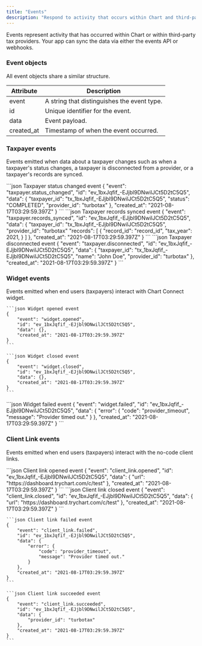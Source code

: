 ```yaml
---
title: "Events"
description: "Respond to activity that occurs within Chart and third-party providers."
---
```


Events represent activity that has occurred within Chart or within third-party tax providers.
Your app can sync the data via either the events API or webhooks.

### Event objects

All event objects share a similar structure.

| Attribute  | Description                                 |
| ---------- | ------------------------------------------- |
| event      | A string that distinguishes the event type. |
| id         | Unique identifier for the event.            |
| data       | Event payload.                              |
| created_at | Timestamp of when the event occurred.       |

### Taxpayer events

Events emitted when data about a taxpayer changes such as when a taxpayer's status changes,
a taxpayer is disconnected from a provider, or a taxpayer's records are synced.

<AccordionGroup>
  <Accordion title="taxpayer.status_changed">
    ```json Taxpayer status changed event
    {
        "event": "taxpayer.status_changed",
        "id": "ev_1bxJqfif_-EJjbl9DNwilJCt5D2tC5Q5",
        "data": {
            "taxpayer_id": "tx_1bxJqfif_-EJjbl9DNwilJCt5D2tC5Q5",
            "status": "COMPLETED",
            "provider_id": "turbotax"
        },
        "created_at": "2021-08-17T03:29:59.397Z"
    }
    ```
  </Accordion>
  <Accordion title="taxpayer.records_synced">
    ```json Taxpayer records synced event
    {
        "event": "taxpayer.records_synced",
        "id": "ev_1bxJqfif_-EJjbl9DNwilJCt5D2tC5Q5",
        "data": {
            "taxpayer_id": "tx_1bxJqfif_-EJjbl9DNwilJCt5D2tC5Q5",
            "provider_id": "turbotax"
            "records": [
                {
                    "record_id": "record_id",
                    "tax_year": 2021,
                }
            ]
        },
        "created_at": "2021-08-17T03:29:59.397Z"
    }
    ```
  </Accordion>
  <Accordion title="taxpayer.disconnected">
    ```json Taxpayer disconnected event
    {
        "event": "taxpayer.disconnected",
        "id": "ev_1bxJqfif_-EJjbl9DNwilJCt5D2tC5Q5",
        "data": {
            "taxpayer_id": "tx_1bxJqfif_-EJjbl9DNwilJCt5D2tC5Q5",
            "name": "John Doe",
            "provider_id": "turbotax"
        },
        "created_at": "2021-08-17T03:29:59.397Z"
    }
    ```
  </Accordion>
</AccordionGroup>

### Widget events

Events emitted when end users (taxpayers) interact with Chart Connect widget.

<AccordionGroup>
  <Accordion title="widget.opened">

    ```json Widget opened event
    {
        "event": "widget.opened",
        "id": "ev_1bxJqfif_-EJjbl9DNwilJCt5D2tC5Q5",
        "data": {},
        "created_at": "2021-08-17T03:29:59.397Z"
    }
    ```

  </Accordion>
  <Accordion title="widget.closed">
    
    ```json Widget closed event
    {
        "event": "widget.closed",
        "id": "ev_1bxJqfif_-EJjbl9DNwilJCt5D2tC5Q5",
        "data": {},
        "created_at": "2021-08-17T03:29:59.397Z"
    }
    ```
  </Accordion>
  <Accordion title="widget.failed">
    ```json Widget failed event
    {
        "event": "widget.failed",
        "id": "ev_1bxJqfif_-EJjbl9DNwilJCt5D2tC5Q5",
        "data": {
            "error": {
                "code": "provider_timeout",
                "message": "Provider timed out."
            }
        },
        "created_at": "2021-08-17T03:29:59.397Z"
    }
    ```
  </Accordion>
</AccordionGroup>

### Client Link events

Events emitted when end users (taxpayers) interact with the no-code client links.

<AccordionGroup>
  <Accordion title="client_link.opened">
    ```json Client link opened event
    {
        "event": "client_link.opened",
        "id": "ev_1bxJqfif_-EJjbl9DNwilJCt5D2tC5Q5",
        "data": {
            "url": "https://dashboard.trychart.com/c/test"
        },
        "created_at": "2021-08-17T03:29:59.397Z"
    }
    ```
  </Accordion>
  <Accordion title="client_link.closed">
    ```json Client link closed event
    {
        "event": "client_link.closed",
        "id": "ev_1bxJqfif_-EJjbl9DNwilJCt5D2tC5Q5",
        "data": {
            "url": "https://dashboard.trychart.com/c/test"
        },
        "created_at": "2021-08-17T03:29:59.397Z"
    }
    ```
  </Accordion>
  <Accordion title="client_link.failed">
    
    ```json Client link failed event
    {
        "event": "client_link.failed",
        "id": "ev_1bxJqfif_-EJjbl9DNwilJCt5D2tC5Q5",
        "data": {
            "error": {
                "code": "provider_timeout",
                "message": "Provider timed out."
            }
        },
        "created_at": "2021-08-17T03:29:59.397Z"
    }
    ```
  </Accordion>
  <Accordion title="client_link.succeeded">
    
    ```json Client link succeeded event
    {
        "event": "client_link.succeeded",
        "id": "ev_1bxJqfif_-EJjbl9DNwilJCt5D2tC5Q5",
        "data": {
            "provider_id": "turbotax"
        },
        "created_at": "2021-08-17T03:29:59.397Z"
    }
    ```
  </Accordion>
</AccordionGroup>
